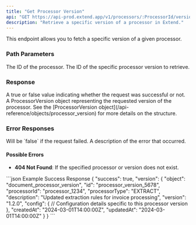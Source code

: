 ```yaml
---
title: "Get Processor Version"
api: "GET https://api-prod.extend.app/v1/processors/:ProcessorId/versions/:processorVersionId"
description: "Retrieve a specific version of a processor in Extend."
---
```


This endpoint allows you to fetch a specific version of a given processor.

### Path Parameters

<ParamField path="documentProcessorId" type="string" required>
  The ID of the processor.
</ParamField>

<ParamField path="documentProcessorVersionId" type="string" required>
  The ID of the specific processor version to retrieve.
</ParamField>

### Response

<ResponseField name="success" type="boolean">
  A true or false value indicating whether the request was successful or not.
</ResponseField>

<ResponseField name="version" type="DocumentProcessorVersion">
  A ProcessorVersion object representing the requested version of the processor. See the [ProcessorVersion object](/api-reference/objects/processor_version) for more details on the structure.
</ResponseField>

### Error Responses

<ResponseField name="success" type="boolean">
  Will be `false` if the request failed.
</ResponseField>

<ResponseField name="error" type="string">
  A description of the error that occurred.
</ResponseField>

#### Possible Errors

- **404 Not Found**: If the specified processor or version does not exist.

<ResponseExample>
```json Example Success Response
{
  "success": true,
  "version": {
    "object": "document_processor_version",
    "id": "processor_version_5678",
    "processorId": "processor_1234",
    "processorType": "EXTRACT",
    "description": "Updated extraction rules for invoice processing",
    "version": "1.2.0",
    "config": {
      // Configuration details specific to this processor version
    },
    "createdAt": "2024-03-01T14:00:00Z",
    "updatedAt": "2024-03-01T14:00:00Z"
  }
}
```
</ResponseExample>
